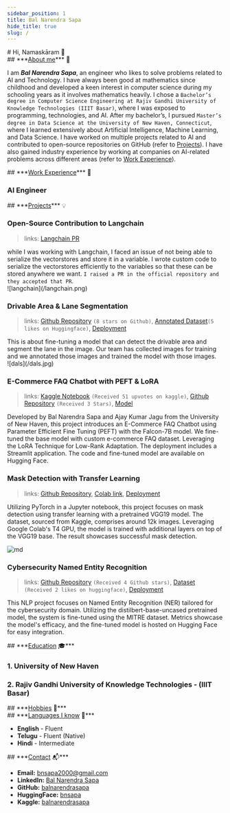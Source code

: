 ```yaml
---
sidebar_position: 1
title: Bal Narendra Sapa
hide_title: true
slug: /
---
```


<div
  style={{
    display: "flex",
    justifyContent: "flex-start",
    marginBottom: "4rem"
  }}
>
  <div
    style={{
      display: "inline-block",
      padding: "0.9rem 0.8rem 0.1rem 1.9rem",
      marginLeft: "25vw", // Moves to right on desktop
      maxWidth: "90vw"
    }}
  >
    # Hi, Namaskāram 👋
  </div>
</div>

<div style={{
  padding: "1rem 1rem 0.5rem 1.8rem",
  marginBottom: "1rem"
}}>
  ## ***<u>About me</u>*** 📝

I am ***Bal Narendra Sapa***, an engineer who likes to solve problems related to AI and Technology. I have always been good at mathematics since childhood and developed a keen interest in computer science during my schooling years as it involves mathematics heavily. I chose a `Bachelor’s degree in Computer Science Engineering at Rajiv Gandhi University of Knowledge Technologies (IIIT Basar)`, where I was exposed to programming, technologies, and AI. After my bachelor’s, I pursued `Master’s degree in Data Science at the University of New Haven, Connecticut`, where I learned extensively about Artificial Intelligence, Machine Learning, and Data Science. I have worked on multiple projects related to AI and contributed to open-source repositories on GitHub (refer to [Projects](#projects-)). I have also gained industry experience by working at companies on AI-related problems across different areas (refer to [Work Experience](#work-experience-)). 

</div>


<div style={{
  padding: "1rem 1rem 0.5rem 1.8rem",
  marginBottom: "1rem"
}}>
  ## ***<u>Work Experience</u>*** 💼

### AI Engineer
</div>


<div style={{
  padding: "1rem 1rem 0.5rem 1.8rem",
  marginBottom: "1rem"
}}>
  ## ***<u>Projects</u>*** 💡

### Open-Source Contribution to Langchain

> links: [Langchain PR](https://github.com/langchain-ai/langchain/pull/7914)

<div style={{
  display: "flex",
  alignItems: "center",
  gap: "2rem",
  marginBottom: "1.5rem"
}}>
  <div style={{ flex: 1 }}>
    while I was working with Langchain, I faced an issue of not being able to serialize the vectorstores and store it in a variable. I wrote custom code to serialize the vectorstores efficiently to the variables so that these can be stored anywhere we want. <code>I raised a PR in the official repository and they accepted that PR</code>.
  </div>
    ![langchain](/langchain.png)
</div>

### Drivable Area & Lane Segmentation

> links: [Github Repository](https://github.com/balnarendrasapa/road-detection) `(8 stars on Github)`, [Annotated Dataset](https://huggingface.co/datasets/bnsapa/road-detection)`(5 likes on Huggingface)`, [Deployment](https://huggingface.co/spaces/bnsapa/road-detection)

<div style={{
  display: "flex",
  alignItems: "center",
  gap: "2rem",
  marginBottom: "1.5rem"
}}>
  <div style={{ flex: 1 }}>
This is about fine-tuning a model that can detect the drivable area and segment the lane in the image. Our team has collected images for training and we annotated those images and trained the model with those images.
  </div>
    ![dals](/dals.jpg)
</div>

### E-Commerce FAQ Chatbot with PEFT & LoRA

> links: [Kaggle Notebook](https://www.kaggle.com/code/balnarendrasapa/fine-tuning-falcon-7b-with-faq-e-com-dataset) `(Received 51 upvotes on kaggle)`, [Github Repository](https://github.com/balnarendrasapa/faq-llm) `(Received 3 Stars)`, [Model](https://huggingface.co/bnsapa/faq-llm)

Developed by Bal Narendra Sapa and Ajay Kumar Jagu from the University of New Haven, this project introduces an E-Commerce FAQ Chatbot using Parameter Efficient Fine Tuning (PEFT) with the Falcon-7B model. We fine-tuned the base model with custom e-commerce FAQ dataset. Leveraging the LoRA Technique for Low-Rank Adaptation. The deployment includes a Streamlit application. The code and fine-tuned model are available on Hugging Face.


### Mask Detection with Transfer Learning

> links: [Github Repository](https://github.com/balnarendrasapa/mask-detection), [Colab link](https://colab.research.google.com/github/balnarendrasapa/mask-detection/blob/master/face_mask_detection.ipynb), [Deployment](https://huggingface.co/spaces/bnsapa/mask-detection)

Utilizing PyTorch in a Jupyter notebook, this project focuses on mask detection using transfer learning with a pretrained VGG19 model. The dataset, sourced from Kaggle, comprises around 12k images. Leveraging Google Colab's T4 GPU, the model is trained with additional layers on top of the VGG19 base. The result showcases successful mask detection.

![md](/mask-detection.png)

### Cybersecurity Named Entity Recognition

> links: [Github Repository](https://github.com/balnarendrasapa/cybersecurity-ner) `(Received 4 Github stars)`, [Dataset](https://huggingface.co/datasets/bnsapa/cybersecurity-ner) `(Received 2 likes on huggingface)`, [Deployment](https://huggingface.co/spaces/bnsapa/cybersecurity-ner)

This NLP project focuses on Named Entity Recognition (NER) tailored for the cybersecurity domain. Utilizing the distilbert-base-uncased pretrained model, the system is fine-tuned using the MITRE dataset. Metrics showcase the model's efficacy, and the fine-tuned model is hosted on Hugging Face for easy integration.
</div>

<div style={{
  padding: "1rem 1rem 0.5rem 1.8rem",
  marginBottom: "1rem"
}}>
## ***<u>Education</u> 🎓***

### 1. University of New Haven

### 2. Rajiv Gandhi University of Knowledge Technologies - (IIIT Basar)
</div>

<div style={{
  padding: "1rem 1rem 0.5rem 1.8rem",
  marginBottom: "1rem"
}}>
## ***<u>Hobbies</u> 🧶***
</div>

<div style={{
  padding: "1rem 1rem 0.5rem 1.8rem",
  marginBottom: "1rem"
}}>
## ***<u>Languages I know</u> 🧶***

- **English** - Fluent
- **Telugu** - Fluent (Native)
- **Hindi** - Intermediate
</div>

<div style={{
  padding: "1rem 1rem 0.5rem 1.8rem",
  marginBottom: "1rem"
}}>
## ***<u>Contact</u> 📬***

- **Email:** [bnsapa2000@gmail.com](mailto:bnsapa2000@gmail.com)
- **LinkedIn:** [Bal Narendra Sapa](https://www.linkedin.com/in/balnarendrasapa/)
- **GitHub:** [balnarendrasapa](https://github.com/balnarendrasapa)
- **HuggingFace:** [bnsapa](https://huggingface.co/bnsapa)
- **Kaggle:** [balnarendrasapa](https://www.kaggle.com/balnarendrasapa)

</div>